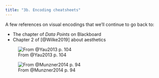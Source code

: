 ```yaml
---
title: "3b. Encoding cheatsheets"
---
```


A few references on visual encodings that we'll continue to go back to:

* The chapter of _Data Points_ on Blackboard
* Chapter 2 of [@Wilke2019] about aesthetics

![From @Yau2013 p. 104](../inputs/perception.png)

![From @Munzner2014 p. 94](../inputs/munzner_encoding.png)

